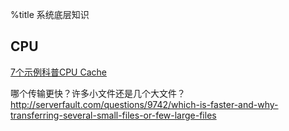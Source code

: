 %title 系统底层知识

== CPU ==
[[http://coolshell.cn/articles/10249.html#jtss-tsina|7个示例科普CPU Cache]]

哪个传输更快？许多小文件还是几个大文件？
[[http://serverfault.com/questions/9742/which-is-faster-and-why-transferring-several-small-files-or-few-large-files]]
